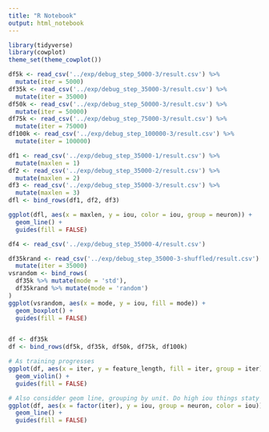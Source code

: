 ```yaml
---
title: "R Notebook"
output: html_notebook
---
```



```r
library(tidyverse)
library(cowplot)
theme_set(theme_cowplot())
```

```r
df5k <- read_csv('../exp/debug_step_5000-3/result.csv') %>%
  mutate(iter = 5000)
df35k <- read_csv('../exp/debug_step_35000-3/result.csv') %>%
  mutate(iter = 35000)
df50k <- read_csv('../exp/debug_step_50000-3/result.csv') %>%
  mutate(iter = 50000)
df75k <- read_csv('../exp/debug_step_75000-3/result.csv') %>%
  mutate(iter = 75000)
df100k <- read_csv('../exp/debug_step_100000-3/result.csv') %>%
  mutate(iter = 100000)

df1 <- read_csv('../exp/debug_step_35000-1/result.csv') %>%
  mutate(maxlen = 1)
df2 <- read_csv('../exp/debug_step_35000-2/result.csv') %>%
  mutate(maxlen = 2)
df3 <- read_csv('../exp/debug_step_35000-3/result.csv') %>%
  mutate(maxlen = 3)
dfl <- bind_rows(df1, df2, df3)

ggplot(dfl, aes(x = maxlen, y = iou, color = iou, group = neuron)) +
  geom_line() +
  guides(fill = FALSE)

df4 <- read_csv('../exp/debug_step_35000-4/result.csv')

df35krand <- read_csv('../exp/debug_step_35000-3-shuffled/result.csv') %>%
  mutate(iter = 35000)
vsrandom <- bind_rows(
  df35k %>% mutate(mode = 'std'),
  df35krand %>% mutate(mode = 'random')
)
ggplot(vsrandom, aes(x = mode, y = iou, fill = mode)) +
  geom_boxplot() +
  guides(fill = FALSE)


df <- df35k
df <- bind_rows(df5k, df35k, df50k, df75k, df100k)

# As training progresses
ggplot(df, aes(x = iter, y = feature_length, fill = iter, group = iter)) +
  geom_violin() +
  guides(fill = FALSE)

# Also considder geom line, grouping by unit. Do high iou things staty high iou?
ggplot(df, aes(x = factor(iter), y = iou, group = neuron, color = iou)) +
  geom_line() +
  guides(fill = FALSE)
```

